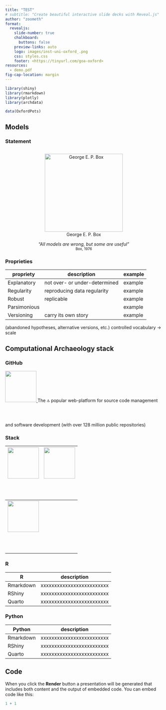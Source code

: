```yaml
---
title: "TEST"
# subtitle: "Create beautiful interactive slide decks with Reveal.js"
author: "zoometh"
format:
  revealjs: 
    slide-number: true
    chalkboard: 
      buttons: false
    preview-links: auto
    logo: images/inst-uni-oxford_.png
    css: styles.css
    footer: <https://tinyurl.com/goa-oxford>
resources:
  - demo.pdf
fig-cap-location: margin
---
```


```r
library(shiny)
library(rmarkdown)
library(plotly)
library(archdata)

data(OxfordPots)
```
## Models

::: {.panel-tabset}

### Statement

<div class="row">
  <div class="column"><center>![George E. P. Box](images/aut-box.jpg){height=250px}</center></div>
  <div class="column"><em><center>"All models are wrong, but some are useful"</em><br><small> Box, 1976</small></center></div>
</div>


### Proprieties

<table class="table">
<thead>
  <tr>
    <th>propriety</th>
    <th>description</th>
    <th>example</th>
  </tr>
</thead>
<tbody>
  <tr>
    <td>Explanatory</td>
    <td>not over- or under-determined</td>
    <td>example</td>
  </tr>
  <tr>
    <td>Regularity</td>
    <td>reproducing data regularity</td>
    <td>example</td>
  </tr>
  <tr>
    <td>Robust</td>
    <td>replicable</td>
    <td>example</td>
  </tr>
  <tr>
    <td>Parsimonious</td>
    <td></td>
    <td>example</td>
  </tr>
  <tr>
    <td>Versioning</td>
    <td>carry its own story</td>
    <td>example</td>
  </tr>
</tbody>
</table>

:::

::: {.notes}
(abandoned hypotheses, alternative versions, etc.)
controlled vocabulary -> scale
:::


## Computational Archaeology stack

::: {.panel-tabset}

### GitHub

<a href="https://github.com">
	<img src="https://github.githubassets.com/images/modules/logos_page/GitHub-Mark.png" alt="" style="height: 100px; margin: 0 auto 4rem auto; background: transparent;" class="demo-logo">
</a>
The 🔝 popular web-platform for source code management and software development (with over 128 million public repositories)

### Stack

<table class="table">
<thead>
  <tr>
    <th><a href="https://www.r-project.org/">
	<img src="https://www.r-project.org/logo/Rlogo.svg" alt="" style="height: 100px; margin: 0 auto 4rem auto; background: transparent;" class="demo-logo">
</a></th>
    <th><a href="https://www.python.org/">
	<img src="https://www.python.org/static/img/python-logo@2x.png" alt="" style="height: 100px; margin: 0 auto 4rem auto; background: transparent;" class="demo-logo">
</a></th>
  </tr>
</thead>
<tbody>
  <tr>
    <td colspan="2"><a href="https://github.com">
	<img src="https://github.githubassets.com/images/modules/logos_page/GitHub-Mark.png" alt="" style="height: 100px; margin: 0 auto 4rem auto; background: transparent;" class="demo-logo">
</a></td>
  </tr>
</tbody>
</table>

### R

<table class="table">
<thead>
  <tr>
    <th>R</th>
    <th>description</th>
  </tr>
</thead>
<tbody>
  <tr>
    <td>Rmarkdown</td>
    <td>xxxxxxxxxxxxxxxxxxxxxxxxx</td>
  </tr>
  <tr>
    <td>RShiny</td>
    <td>xxxxxxxxxxxxxxxxxxxxxxxxx</td>
  </tr>
  <tr>
    <td>Quarto</td>
    <td>xxxxxxxxxxxxxxxxxxxxxxxxx</td>
  </tr>
</tbody>
</table>

### Python

<table class="table">
<thead>
  <tr>
    <th>Python</th>
    <th>description</th>
  </tr>
</thead>
<tbody>
  <tr>
    <td>Rmarkdown</td>
    <td>xxxxxxxxxxxxxxxxxxxxxxxxx</td>
  </tr>
  <tr>
    <td>RShiny</td>
    <td>xxxxxxxxxxxxxxxxxxxxxxxxx</td>
  </tr>
  <tr>
    <td>Quarto</td>
    <td>xxxxxxxxxxxxxxxxxxxxxxxxx</td>
  </tr>
</tbody>
</table>

:::




## Code

When you click the **Render** button a presentation will be generated that includes both content and the output of embedded code. You can embed code like this:

```r
1 + 1
```
